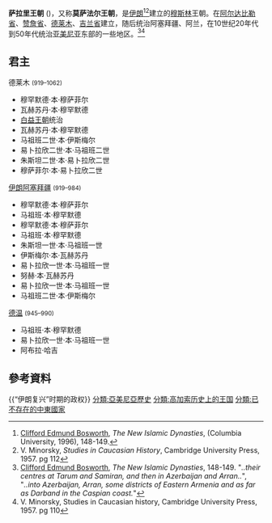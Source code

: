 {{Infobox Former Country
|native_name = سالاریان
|conventional_long_name = 萨拉里王朝
|common_name = Sallarids
|continent = Eurasia
|region = 中东
|country = Azerbaijan 
|era = [[中世纪|中世纪]]
|status = [[君主制|君主制]]
|government = [[君主制|君主制]]
|year_start = 919年
|year_end = 1062年
|event_start = 
|date_start = 
|event1 = 
|date_event1 = 
|event2 = 
|date_event2 = 
|event_end = 
|date_end = 
|p1 = 萨吉德王朝
|flag_p1 = SajidDynastyMapHistoryofIran.png
|s1 = 阿薩辛派
|flag_s1 = Flag of Nizari Ismaili state (1090-1162).svg
|image_flag = 
|flag_type =
|flag = 
|image_coat = 
|symbol_type = 
|symbol = 
|image_map = SallaridMapHistoryofIran.png
|image_map_caption = 萨拉里王朝的最大领土
|capital = Tarom
|common_languages = [[波斯语|波斯语]]
|religion = [[伊斯兰教|伊斯兰教]]
|currency = 
|title_leader = 国王
|leader1 = 穆罕默德·本·穆萨菲尔
|year_leader1 =  919–941
|leader2 = 穆萨菲尔·本·易卜拉欣二世
|year_leader2 = 1050–1062
|today = {{flag|Azerbaijan}}<br>{{flag|Iran}}
}}
{{History of Greater Iran}}
{{伊朗历史}}
'''萨拉里王朝''' ({{lang-fa|سالاریان}})，又称'''莫萨法尔王朝'''，是[[伊朗人|伊朗]]<ref>[[克利福德·埃德蒙德·博斯沃思|Clifford Edmund Bosworth]], ''The New Islamic Dynasties'', (Columbia University, 1996), 148-149.</ref><ref>V. Minorsky, ''Studies in Caucasian History'', Cambridge University Press, 1957. pg 112</ref>建立的[[穆斯林|穆斯林]]王朝。在[[阿尔达比勒省|阿尔达比勒省]]、[[赞詹省|赞詹省]]、[[德莱木|德莱木]]、[[吉兰省|吉兰省]]建立，随后统治阿塞拜疆、阿兰，在10世纪20年代到50年代统治[[亚美尼亚|亚美尼亚]]东部的一些地区。<ref>[[克利福德·埃德蒙德·博斯沃思|Clifford Edmund Bosworth]], ''The New Islamic Dynasties'', 148-149.  "''..their centres at Tarum and Samiran, and then in Azerbaijan and Arran..''", "''..into Azerbaijan, Arran, some districts of Eastern Armenia and as far as Darband in the Caspian coast.''"</ref><ref>V. Minorsky, Studies in Caucasian history, Cambridge University Press, 1957. pg 110</ref>
==君主==
德莱木 <small>(919–1062)</small>
* 穆罕默德·本·穆萨菲尔
* 瓦赫苏丹·本·穆罕默德
* [[白益王朝|白益王朝]]统治
* 瓦赫苏丹·本·穆罕默德
* 马祖班二世·本·伊斯梅尔
* 易卜拉欣二世·本·马祖班二世
* 朱斯坦二世·本·易卜拉欣二世
* 穆萨菲尔·本·易卜拉欣二世

[[伊朗阿塞拜疆|伊朗阿塞拜疆]] <small>(919–984)</small>
* 穆罕默德·本·穆萨菲尔
* 马祖班·本·穆罕默德
* 穆罕默德·本·穆萨菲尔
* 马祖班·本·穆罕默德
* 朱斯坦一世·本·马祖班一世
* 伊斯梅尔·本·瓦赫苏丹
* 易卜拉欣一世·本·马祖班一世
* 努赫·本·瓦赫苏丹
* 易卜拉欣一世·本·马祖班一世
* 马祖班二世·本·伊斯梅尔

[[德温_(古代城市)|德温]] <small>(945–990)</small>
* 马祖班·本·穆罕默德
* 易卜拉欣一世·本·马祖班一世
* 阿布拉·哈吉

== 參考資料 ==
{{Reflist}}

{{帝国}}
{{“伊朗复兴”时期的政权}}
{{DEFAULTSORT:Sallarid}}
[[分類:亞美尼亞歷史|分類:亞美尼亞歷史]]
[[分類:高加索历史上的王国|分類:高加索历史上的王国]]
[[分類:已不存在的中東國家|分類:已不存在的中東國家]]